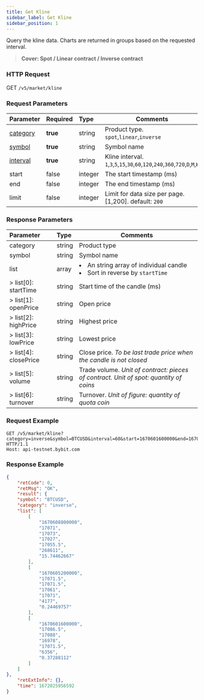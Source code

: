 ```yaml
---
title: Get Kline
sidebar_label: Get Kline
sidebar_position: 1
---
```


Query the kline data. Charts are returned in groups based on the requested interval.
> **Cover: Spot / Linear contract / Inverse contract**

### HTTP Request
GET `/v5/market/kline`

### Request Parameters
| Parameter | Required | Type | Comments|
|:----- |:-------|:-----|------|
|[category](../enum#category) |**true** |string |Product type. `spot`,`linear`,`inverse`|
|[symbol](../enum#symbol) |<b>true</b> |string |Symbol name|
|[interval](../enum#interval) |<b>true</b> |string |Kline interval. `1`,`3`,`5`,`15`,`30`,`60`,`120`,`240`,`360`,`720`,`D`,`M`,`W`|
|start |false |integer |The start timestamp (ms)|
|end |false |integer |The end timestamp (ms)|
|limit |false |integer |Limit for data size per page. [1,200]. default: `200`|

### Response Parameters
| Parameter | Type | Comments|
|:----- |:-----|----- |
|category |string |Product type |
|symbol |string |Symbol name |
|list |array |<li>An string array of individual candle</li><li>Sort in reverse by `startTime`</li>|
|> list[0]: startTime |string |Start time of the candle (ms) |
|> list[1]: openPrice |string |Open price |
|> list[2]: highPrice |string |Highest price |
|> list[3]: lowPrice |string |Lowest price |
|> list[4]: closePrice |string |Close price. _To be last trade price when the candle is not closed_|
|> list[5]: volume |string |Trade volume. _Unit of contract: pieces of contract. Unit of spot: quantity of coins_ |
|> list[6]: turnover |string |Turnover. _Unit of figure: quantity of quota coin_ |

### Request Example

```http
GET /v5/market/kline?category=inverse&symbol=BTCUSD&interval=60&start=1670601600000&end=1670608800000 HTTP/1.1
Host: api-testnet.bybit.com
```

### Response Example

```json
{
    "retCode": 0,
    "retMsg": "OK",
    "result": {
    "symbol": "BTCUSD",
    "category": "inverse",
    "list": [
        [
            "1670608800000",
            "17071",
            "17073",
            "17027",
            "17055.5",
            "268611",
            "15.74462667"
        ],
        [
            "1670605200000",
            "17071.5",
            "17071.5",
            "17061",
            "17071",
            "4177",
            "0.24469757"
        ],
        [
            "1670601600000",
            "17086.5",
            "17088",
            "16978",
            "17071.5",
            "6356",
            "0.37288112"
        ]
    ]
},
    "retExtInfo": {},
    "time": 1672025956592
}
```
